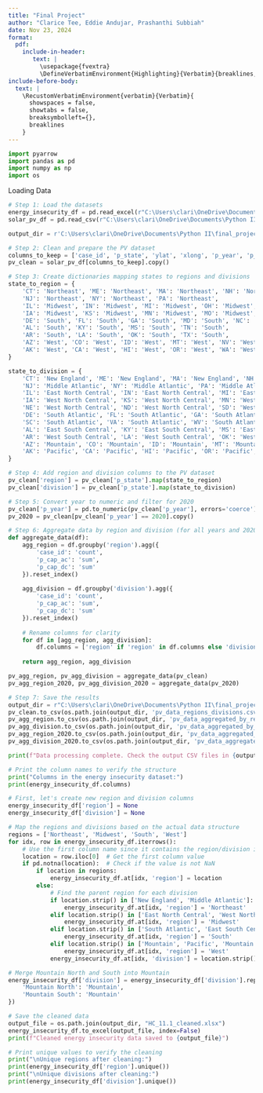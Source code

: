```yaml
---
title: "Final Project"
author: "Clarice Tee, Eddie Andujar, Prashanthi Subbiah"
date: Nov 23, 2024
format: 
  pdf:
    include-in-header: 
       text: |
         \usepackage{fvextra}
         \DefineVerbatimEnvironment{Highlighting}{Verbatim}{breaklines,commandchars=\\\{\}}
include-before-body:
  text: |
    \RecustomVerbatimEnvironment{verbatim}{Verbatim}{
      showspaces = false,
      showtabs = false,
      breaksymbolleft={},
      breaklines
    }
---
```

```python
import pyarrow
import pandas as pd
import numpy as np
import os
```

Loading Data
```python
# Step 1: Load the datasets
energy_insecurity_df = pd.read_excel(r"C:\Users\clari\OneDrive\Documents\Python II\final_project\HC 11.1.xlsx")
solar_pv_df = pd.read_csv(r"C:\Users\clari\OneDrive\Documents\Python II\final_project\uspvdbCSV\uspvdb_v2_0_20240801.csv")

output_dir = r'C:\Users\clari\OneDrive\Documents\Python II\final_project'
```


```python
# Step 2: Clean and prepare the PV dataset
columns_to_keep = ['case_id', 'p_state', 'ylat', 'xlong', 'p_year', 'p_cap_ac', 'p_cap_dc']
pv_clean = solar_pv_df[columns_to_keep].copy()

# Step 3: Create dictionaries mapping states to regions and divisions
state_to_region = {
    'CT': 'Northeast', 'ME': 'Northeast', 'MA': 'Northeast', 'NH': 'Northeast', 'RI': 'Northeast', 'VT': 'Northeast',
    'NJ': 'Northeast', 'NY': 'Northeast', 'PA': 'Northeast',
    'IL': 'Midwest', 'IN': 'Midwest', 'MI': 'Midwest', 'OH': 'Midwest', 'WI': 'Midwest',
    'IA': 'Midwest', 'KS': 'Midwest', 'MN': 'Midwest', 'MO': 'Midwest', 'NE': 'Midwest', 'ND': 'Midwest', 'SD': 'Midwest',
    'DE': 'South', 'FL': 'South', 'GA': 'South', 'MD': 'South', 'NC': 'South', 'SC': 'South', 'VA': 'South', 'WV': 'South', 'DC': 'South',
    'AL': 'South', 'KY': 'South', 'MS': 'South', 'TN': 'South',
    'AR': 'South', 'LA': 'South', 'OK': 'South', 'TX': 'South',
    'AZ': 'West', 'CO': 'West', 'ID': 'West', 'MT': 'West', 'NV': 'West', 'NM': 'West', 'UT': 'West', 'WY': 'West',
    'AK': 'West', 'CA': 'West', 'HI': 'West', 'OR': 'West', 'WA': 'West'
}

state_to_division = {
    'CT': 'New England', 'ME': 'New England', 'MA': 'New England', 'NH': 'New England', 'RI': 'New England', 'VT': 'New England',
    'NJ': 'Middle Atlantic', 'NY': 'Middle Atlantic', 'PA': 'Middle Atlantic',
    'IL': 'East North Central', 'IN': 'East North Central', 'MI': 'East North Central', 'OH': 'East North Central', 'WI': 'East North Central',
    'IA': 'West North Central', 'KS': 'West North Central', 'MN': 'West North Central', 'MO': 'West North Central',
    'NE': 'West North Central', 'ND': 'West North Central', 'SD': 'West North Central',
    'DE': 'South Atlantic', 'FL': 'South Atlantic', 'GA': 'South Atlantic', 'MD': 'South Atlantic', 'NC': 'South Atlantic',
    'SC': 'South Atlantic', 'VA': 'South Atlantic', 'WV': 'South Atlantic', 'DC': 'South Atlantic',
    'AL': 'East South Central', 'KY': 'East South Central', 'MS': 'East South Central', 'TN': 'East South Central',
    'AR': 'West South Central', 'LA': 'West South Central', 'OK': 'West South Central', 'TX': 'West South Central',
    'AZ': 'Mountain', 'CO': 'Mountain', 'ID': 'Mountain', 'MT': 'Mountain', 'NV': 'Mountain', 'NM': 'Mountain', 'UT': 'Mountain', 'WY': 'Mountain',
    'AK': 'Pacific', 'CA': 'Pacific', 'HI': 'Pacific', 'OR': 'Pacific', 'WA': 'Pacific'
}

# Step 4: Add region and division columns to the PV dataset
pv_clean['region'] = pv_clean['p_state'].map(state_to_region)
pv_clean['division'] = pv_clean['p_state'].map(state_to_division)
```
```python
# Step 5: Convert year to numeric and filter for 2020
pv_clean['p_year'] = pd.to_numeric(pv_clean['p_year'], errors='coerce')
pv_2020 = pv_clean[pv_clean['p_year'] == 2020].copy()

# Step 6: Aggregate data by region and division (for all years and 2020)
def aggregate_data(df):
    agg_region = df.groupby('region').agg({
        'case_id': 'count',
        'p_cap_ac': 'sum',
        'p_cap_dc': 'sum'
    }).reset_index()
    
    agg_division = df.groupby('division').agg({
        'case_id': 'count',
        'p_cap_ac': 'sum',
        'p_cap_dc': 'sum'
    }).reset_index()
    
    # Rename columns for clarity
    for df in [agg_region, agg_division]:
        df.columns = ['region' if 'region' in df.columns else 'division', 'facility_count', 'total_cap_ac', 'total_cap_dc']
    
    return agg_region, agg_division

pv_agg_region, pv_agg_division = aggregate_data(pv_clean)
pv_agg_region_2020, pv_agg_division_2020 = aggregate_data(pv_2020)

# Step 7: Save the results
output_dir = r"C:\Users\clari\OneDrive\Documents\Python II\final_project"
pv_clean.to_csv(os.path.join(output_dir, 'pv_data_regions_divisions.csv'), index=False)
pv_agg_region.to_csv(os.path.join(output_dir, 'pv_data_aggregated_by_region.csv'), index=False)
pv_agg_division.to_csv(os.path.join(output_dir, 'pv_data_aggregated_by_division.csv'), index=False)
pv_agg_region_2020.to_csv(os.path.join(output_dir, 'pv_data_aggregated_by_region_2020.csv'), index=False)
pv_agg_division_2020.to_csv(os.path.join(output_dir, 'pv_data_aggregated_by_division_2020.csv'), index=False)

print(f"Data processing complete. Check the output CSV files in {output_dir}")
```


```python
# Print the column names to verify the structure
print("Columns in the energy insecurity dataset:")
print(energy_insecurity_df.columns)

# First, let's create new region and division columns
energy_insecurity_df['region'] = None
energy_insecurity_df['division'] = None

# Map the regions and divisions based on the actual data structure
regions = ['Northeast', 'Midwest', 'South', 'West']
for idx, row in energy_insecurity_df.iterrows():
    # Use the first column name since it contains the region/division information
    location = row.iloc[0]  # Get the first column value
    if pd.notna(location):  # Check if the value is not NaN
        if location in regions:
            energy_insecurity_df.at[idx, 'region'] = location
        else:
            # Find the parent region for each division
            if location.strip() in ['New England', 'Middle Atlantic']:
                energy_insecurity_df.at[idx, 'region'] = 'Northeast'
            elif location.strip() in ['East North Central', 'West North Central']:
                energy_insecurity_df.at[idx, 'region'] = 'Midwest'
            elif location.strip() in ['South Atlantic', 'East South Central', 'West South Central']:
                energy_insecurity_df.at[idx, 'region'] = 'South'
            elif location.strip() in ['Mountain', 'Pacific', 'Mountain North', 'Mountain South']:
                energy_insecurity_df.at[idx, 'region'] = 'West'
            energy_insecurity_df.at[idx, 'division'] = location.strip()

# Merge Mountain North and South into Mountain
energy_insecurity_df['division'] = energy_insecurity_df['division'].replace({
    'Mountain North': 'Mountain',
    'Mountain South': 'Mountain'
})

# Save the cleaned data
output_file = os.path.join(output_dir, "HC_11.1_cleaned.xlsx")
energy_insecurity_df.to_excel(output_file, index=False)
print(f"Cleaned energy insecurity data saved to {output_file}")

# Print unique values to verify the cleaning
print("\nUnique regions after cleaning:")
print(energy_insecurity_df['region'].unique())
print("\nUnique divisions after cleaning:")
print(energy_insecurity_df['division'].unique())
    
```

